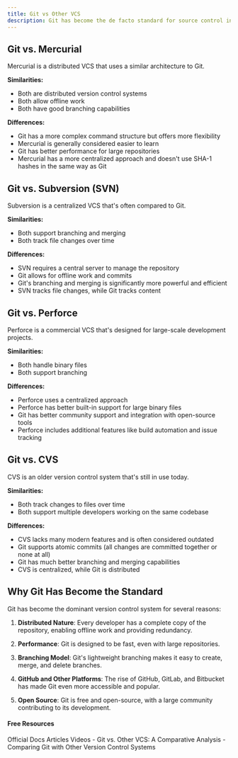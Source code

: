 ```yaml
---
title: Git vs Other VCS
description: Git has become the de facto standard for source control in software development, but it's not the only version control system (VCS) available. Here are some key differences between Git and other popular VCS.
---
```

## Git vs. Mercurial

Mercurial is a distributed VCS that uses a similar architecture to Git.

**Similarities:**
- Both are distributed version control systems
- Both allow offline work
- Both have good branching capabilities

**Differences:**
- Git has a more complex command structure but offers more flexibility
- Mercurial is generally considered easier to learn
- Git has better performance for large repositories
- Mercurial has a more centralized approach and doesn't use SHA-1 hashes in the same way as Git

## Git vs. Subversion (SVN)

Subversion is a centralized VCS that's often compared to Git.

**Similarities:**
- Both support branching and merging
- Both track file changes over time

**Differences:**
- SVN requires a central server to manage the repository
- Git allows for offline work and commits
- Git's branching and merging is significantly more powerful and efficient
- SVN tracks file changes, while Git tracks content

## Git vs. Perforce

Perforce is a commercial VCS that's designed for large-scale development projects.

**Similarities:**
- Both handle binary files
- Both support branching

**Differences:**
- Perforce uses a centralized approach
- Perforce has better built-in support for large binary files
- Git has better community support and integration with open-source tools
- Perforce includes additional features like build automation and issue tracking

## Git vs. CVS

CVS is an older version control system that's still in use today.

**Similarities:**
- Both track changes to files over time
- Both support multiple developers working on the same codebase

**Differences:**
- CVS lacks many modern features and is often considered outdated
- Git supports atomic commits (all changes are committed together or none at all)
- Git has much better branching and merging capabilities
- CVS is centralized, while Git is distributed

## Why Git Has Become the Standard

Git has become the dominant version control system for several reasons:

1. **Distributed Nature**: Every developer has a complete copy of the repository, enabling offline work and providing redundancy.

2. **Performance**: Git is designed to be fast, even with large repositories.

3. **Branching Model**: Git's lightweight branching makes it easy to create, merge, and delete branches.

4. **GitHub and Other Platforms**: The rise of GitHub, GitLab, and Bitbucket has made Git even more accessible and popular.

5. **Open Source**: Git is free and open-source, with a large community contributing to its development.


#### Free Resources

<Tabs defaultValue="official">
<TabsList>
<TabsTrigger value="official">Official Docs</TabsTrigger>
<TabsTrigger value="article">Articles</TabsTrigger>
<TabsTrigger value="video">Videos</TabsTrigger>
</TabsList>

<TabsContent value="article">
<Note type="note" title="article">
- <Link href="https://medium.com/@pascalchinedu2000/git-vs-other-vcs-a-comparative-analysis-5cb03ad58e0e">Git vs. Other VCS: A Comparative Analysis</Link>
- <Link href="https://www.atlassian.com/git/tutorials/what-is-version-control#distributed-version-control-systems-dvcs">Comparing Git with Other Version Control Systems</Link>
</Note>
</TabsContent>
</Tabs>